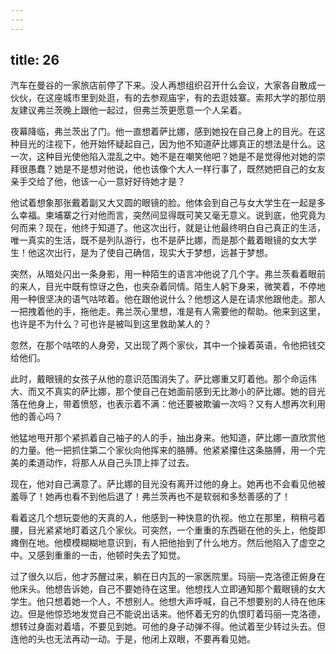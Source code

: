```yaml
---
---
---
```

title: 26
---




汽车在曼谷的一家旅店前停了下来。没人再想组织召开什么会议，大家各自散成一伙伙，在这座城市里到处逛，有的去参观庙宇，有的去逛妓寨。索邦大学的那位朋友建议弗兰茨晚上跟他一起过，但弗兰茨更愿意一个人呆着。

夜幕降临，弗兰茨出了门。他一直想着萨比娜，感到她投在自己身上的目光。在这种目光的注视下，他开始怀疑起自己，因为他不知道萨比娜真正的想法是什么。这一次，这种目光使他陷入混乱之中。她不是在嘲笑他吧？她是不是觉得他对她的崇拜很愚蠢？她是不是想对他说，他也该像个大人一样行事了，既然她把自己的女友亲手交给了他，他该一心一意好好待她才是？

他试着想象那张戴着副又大又圆的眼镜的脸。他体会到自己与女大学生在一起是多么幸福。柬埔寨之行对他而言，突然间显得既可笑又毫无意义。说到底，他究竟为何而来？现在，他终于知道了。他这次出行，就是让他最终明白自己真正的生活，唯一真实的生活，既不是列队游行，也不是萨比娜，而是那个戴着眼镜的女大学生！他这次出行，是为了使自己确信，现实大于梦想，远甚于梦想。

突然，从暗处闪出一条身影，用一种陌生的语言冲他说了几个字。弗兰茨看着眼前的来人，目光中既有惊讶之色，也夹杂着同情。陌生人躬下身来，微笑着，不停地用一种很坚决的语气咕哝着。他在跟他说什么？他想这人是在请求他跟他走。那人一把拽着他的手，拖他走。弗兰茨心里想，准是有人需要他的帮助。他来到这里，也许是不为什么？可也许是被叫到这里救助某人的？

忽然，在那个咕哝的人身旁，又出现了两个家伙，其中一个操着英语，令他把钱交给他们。

此时，戴眼镜的女孩子从他的意识范围消失了。萨比娜重又盯着他。那个命运伟大、而又不真实的萨比娜，那个使自己在她面前感到无比渺小的萨比娜。她的目光落在他身上，带着愤怒，也表示着不满：他还要被欺骗一次吗？又有人想再次利用他的善心吗？

他猛地甩开那个紧抓着自己袖子的人的手，抽出身来。他知道，萨比娜一直欣赏他的力量。他一把抓住第二个家伙向他挥来的胳膊。他紧紧攥住这条胳膊，用一个完美的柔道动作，将那人从自己头顶上摔了过去。

现在，他对自己满意了。萨比娜的目光没有离开过他的身上。她再也不会看见他被羞辱了！她再也看不到他后退了！弗兰茨再也不是软弱和多愁善感的了！

看着这几个想玩耍他的天真的人，他感到一种快意的仇视。他立在那里，稍稍弓着腰，目光紧紧地盯着这几个家伙。可突然，一个重重的东西砸在他的头上，他旋即瘫倒在地。他模模糊糊地意识到，有人把他抬到了什么地方。然后他陷入了虚空之中。又感到重重的一击，他顿时失去了知觉。

过了很久以后，他才苏醒过来，躺在日内瓦的一家医院里。玛丽—克洛德正俯身在他床头。他想告诉她，自己不要她待在这里。他想找人立即通知那个戴眼镜的女大学生。他只想着她一个人，不想别人。他想大声呼喊，自己不想要别的人待在他床边。但是他惊恐地发觉自己不能说出话来。他怀着无穷的仇恨盯着玛丽—克洛德，想转过身面对着墙，不要见到她。可他的身子动弹不得。他试着至少转过头去。但连他的头也无法再动一动。于是，他闭上双眼，不要再看见她。